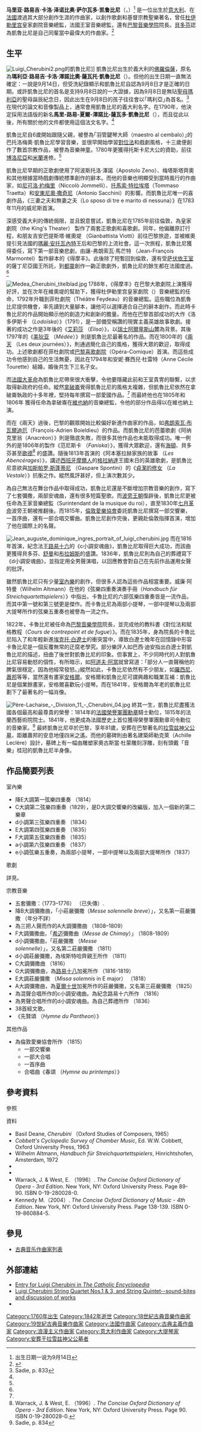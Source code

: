 {{noteTA
|G1=Music
|T=zh-hans:路易吉·凯鲁比尼;zh-hk:路易吉·凱魯比尼;zh-tw:路易吉·凱魯畢尼;
|1=zh-hans:凯鲁比尼;zh-hk:凱魯比尼;zh-tw:凱魯畢尼;
}}
{{Infobox classical
| 中文名 = 凯鲁比尼
| 画像 = Luigi cherubini.jpg
| 附注 =  
| 原文名 = Maria Luigi Carlo Zenobio Salvatore Cherubini 
| 国别 = 意大利
| 出生日期 = 1760年9月8日或14日
| 出生地 = 佛罗伦萨
| 逝世日期 = 1842年3月15日（81歲）
| 逝世地 = 巴黎
| 所属时期 = 古典主义，浪漫主义
| 所属乐派 = 
| 擅长作品类型 = 歌剧，宗教音乐，室内乐
| 代表作 = 歌剧《美狄亚》，多部弥撒曲，两部安魂曲，六首弦乐四重奏
| 师从 = 
| 学生 = [[奥柏|奥柏]]，[[阿莱维|阿莱维]]
| 官方网站 = 
}}

'''马里亚·路易吉·卡洛·泽诺比奥·萨尔瓦多·凯鲁比尼'''（{{lang-it|'''Maria Luigi Carlo Zenobio Salvatore Cherubini'''}}，{{bd|1760年|9月8日|1842年|3月15日}}）<ref>出生日期一说为9月14日</ref> 是一位出生於[[意大利|意大利]]、在[[法國|法國]]渡過其大部分創作生涯的作曲家，以創作歌劇和基督宗教聖樂著名，曾任[[杜伊勒里宫|杜伊勒里宫]]皇家劇院音樂總監，法國王室音樂總監，還有[[巴黎音樂學院|巴黎音樂學院]]院長。[[貝多芬|貝多芬]]認為凱魯比尼是自己同輩當中最偉大的作曲家。<ref>{{cite book | last = Holden | first = Amanda | coauthors = （editor）, with Kenyon, Nicholas and Walsh, Stephen | title = The Viking Opera Guide | url = https://archive.org/details/isbn_9780670812929 | origyear = 1993 | publisher = Viking | location = London
 | id = ISBN 0-670-81292-7 | pages = p.209 }}</ref>

== 生平 ==
[[File:Luigi_Cherubini2.png|thumb]]的凱魯比尼]]
凱魯比尼出生於義大利的[[佛羅倫薩|佛羅倫薩]]，原名為'''瑪利亞·路易吉·卡洛·澤諾比奧·薩瓦托·凱魯比尼'''（{{lang|it|Maria Luigi Carlo Zenobio Salvatore Cherubini}}）。但他的出生日期一直無法確定：一說是9月14日，但受洗紀錄顯示和凱魯比尼自認為9月8日才是正確的日期。或許凱魯比尼的首名是支持9月8日說的一大證據，因為9月8日是無玷[[聖母瑪利亞|聖母瑪利亞]]的聖母誕辰紀念日，因此出生在9月8日的孩子往往會以｢瑪利亞｣為首名。<ref name="Sadie, p. 833">Sadie, p. 833</ref> 在現代的論文和音像製品上，通常會用凱魯比尼的義大利名字。在1790年，他決定採用法語版的新名'''馬里-路易-夏爾-澤諾比-薩瓦多·凱魯比尼'''（{{lang|fr|Marie-Louis-Charles-Zénobi-Salvador Cherubini}}），而且從此以後，所有關於他的文件都使用這個法文名字。<ref name="Sadie, p. 833"/>    

凱魯比尼自6歲開始跟隨父親，被譽為｢羽管鍵琴大師（maestro al cembalo）｣的巴托洛梅奧·凱魯比尼學習音樂，並很早開始學習[[對位法|對位法]]和戲劇風格，十三歲便創作了數首宗教作品，被譽為音樂神童。1780年更獲得托斯卡尼大公的資助，前往[[博洛尼亞|博洛尼亞]]和[[米蘭|米蘭]]進修。<ref name="Sadie, p. 833"/> 

凱魯比尼早期的正歌劇使用了阿波斯托洛·澤諾（Apostolo Zeno）、梅塔斯塔齊奧和其他根據當時戲劇傳統標準創作的辭本。而他的音樂也明顯受到當時風行的作曲家，如[[尼可洛·約梅里|尼可洛·約梅里]]（Niccolò Jommelli）、[[托馬索·特拉埃塔|托馬索·特拉埃塔]]（Tommaso Traetta）和[[安東尼奧·撒奇尼|安東尼奧·撒奇尼]]（Antonio Sacchini）的影響。而凱魯比尼唯一的喜劇作品，《三妻之夫和無妻之夫（Lo sposo di tre e marito di nessuna）》在1783年11月的威尼斯首演。

深感受義大利的傳統侷限，並且銳意嘗試，凱魯比尼在1785年前往倫敦，為皇家劇院（the King's Theater） 製作了兩套正歌劇和喜歌劇。同年，他偏離原訂行程，和朋友吉安巴提斯塔·維奧堤 （Gianbattista Viotti）前往巴黎旅遊，並被維奧提引見法國的[[瑪麗·安托瓦內特|瑪麗·安托瓦內特]]王后和巴黎的上流社會。這一次旅程，凱魯比尼獲得委任，寫下第一部音樂悲劇，由讓-弗朗索瓦·馬芒特 （Jean-François Marmontel）製作辭本的《得摩丰》。此後除了短暫回到倫敦，還有受[[萨伏依王朝|萨伏依王室]]的薩丁尼亞國王所託，到[[都靈|都靈]]創作一齣正歌劇外，凱魯比尼的餘生都在法國度過。<ref name="Sadie, p. 833"/>

[[File:Medea_Cherubini_titelblad.jpg|thumb]]
1788年，《得摩丰》在巴黎大歌劇院上演獲得好評，並在次年在維奧堤的幫助下，獲得杜伊勒里宫皇家劇院（{{lang|fr|Théâtre de Monsieur}}）音樂總監的任命，1792年升職到菲杜劇院（Théâtre Feydeau）的音樂總監。這些職位為凱魯比尼提供機會，率先讀到大量腳本，讓他可以選擇適合自己的辭本創作。而此時卡魯比尼的作品開始顯示他的創造力和創新的膽量。而他在巴黎首部成功的大作《洛多伊斯卡 （''Lodoïska''）》（1791），是一部備受稱讚的現實主義英雄故事歌劇。接著的成功之作是3年後的《[[艾莉莎|艾莉莎]] （''Elisa''）》，以[[瑞士|瑞士]][[阿爾卑斯山|阿爾卑斯山]]麓為背景。其後1797年的《[[美狄亚|美狄亚]] （''Médée''）》則是凱魯比尼最著名的作品。而在1800年的《[[兩天|兩天]] （Les deux journées）》，則通過簡化自己的風格，獲得大眾的歡迎，取得成功。上述歌劇都在菲杜劇院或[[巴黎喜歌劇院|巴黎喜歌劇院]]（Opéra-Comique）首演。而這些成功令他感到自己的生活無憂，因此在1794年和安妮·賽西兒·杜雷特（Anne Cécile Tourette）結婚，婚後共生下三名子女。

而[[法國大革命|法國大革命]]為凱魯比尼帶來很大衝擊，令他要隱藏此前和王室貴冑的聯繫，以求取得新政府的任命。縱然[[拿破崙|拿破崙]]覺得凱魯比尼的風格太複雜，但凱魯比尼依然在拿破崙執政的十多年裡，堅持每年撰寫一部愛國作品。<ref name="Sadie, p. 833"/> 而最終他也在1805年和1806年 獲得任命為拿破崙在[[維也納|維也納]]的音樂總監，令他的部分作品得以在維也納上演。

而在《兩天》過後，巴黎的觀眾開始比較偏好新進作曲家的作品，如[[弗朗索瓦·布瓦爾迪厄|弗朗索瓦·布瓦爾迪厄]]（François-Adrien Boieldieu）的作品。而凱魯比尼的芭蕾歌劇《阿纳克里翁（Anacréon）》則是徹底失敗，而很多其他作品也未能取得成功。唯一例外的是1806年的製作《范尼斯卡 （''Faniska''）》，獲得大眾歡迎，還有[[海頓|海頓]]、貝多芬甚至[[歌德|歌德]]<ref>Warrack, J. & West, E. （1996）. ''The Concise Oxford Dictionary of Opera - 3rd Edition''. New York, NY: Oxford University Press. Page 90. ISBN 0-19-280028-0.</ref> 的盛讚。隨後1813年首演的《阿本塞拉赫家族的故事 （''Les Abencérages''）》，講述[[西班牙|西班牙]][[摩爾人|摩爾人]]的[[格拉納達|格拉納達]]王國末日的英雄歌劇，是凱魯比尼意欲與[[加斯帕罗·斯蓬蒂尼|加斯帕罗·斯蓬蒂尼]] （Gaspare Spontini）的《[[貞潔的修女|貞潔的修女]] （''La Vestale''）》抗衡之作。縱然風評甚好，但上演次數其少。

為自己無法在舞台作品中取得成功，凱魯比尼還是不斷增加宗教音樂的創作，寫下了七套彌撒，兩部安魂曲，還有很多短篇聖歌。而[[波旁王朝|波旁王朝]]復辟後，凱魯比尼更被任命為王家音樂總監（Surintendant de la musique du roi），直至1830年[[七月革命|七月革命]]波旁王朝被推翻後。而1815年，[[倫敦愛樂協會|倫敦愛樂協會]]委託凱魯比尼撰寫一部交響樂，一首序曲，還有一部合唱交響曲。凱魯比尼創作完後，更親赴倫敦指揮首演，增加了他在國際上的名聲。

[[File:Jean_auguste_dominique_ingres_portrait_of_luigi_cherubini.jpg|thumb]]
而在1816年首演，紀念法王[[路易十六|路易十六]]的《c小調安魂曲》，凱魯比尼取得巨大成功，而該曲更獲得貝多芬、[[舒曼|舒曼]]和[[布拉姆斯|布拉姆斯]]的盛讚。1836年，凱魯比尼則為自己的葬禮寫下《d小調安魂曲》，並指定用全男聲演唱，以回應教會對自己在先前作品運用女聲的批評。

雖然凱魯比尼只有少量[[室內樂|室內樂]]的創作，但很多人認為這些作品相當重要。威廉·阿特曼（Wilhelm Altmann）在他的《弦樂四重奏演奏手冊（''Handbuch für Streichquartettspielers''）》中指出，卡魯比尼的六部弦樂四重奏皆是一流作品，而其中第一號和第三號更是傑作。而卡魯比尼為兩部小提琴，一部中提琴以及兩部大提琴所作的弦樂五重奏也被譽為一流之作。

1822年，卡魯比尼被任命為[[巴黎音樂學院|巴黎音樂學院]]院長，並完成他的教科書《對位法和賦格教程（''Cours de contrepoint et de fugue''）》。而在1835年，身為院長的卡魯比尼陷入了和年輕新進[[埃克托·柏辽兹|埃克托·白遼士]]的衝突當中，導致白遼士晚年在回憶錄中形容卡魯比尼是一個反覆無常的迂腐老學究。部分樂評人如巴西·迪安指出白遼士對凱魯比尼的描述，扭曲了後世對凱魯比尼的印象。但事實上，不少同時代的人對凱魯比尼容易動怒的個性，有所暗示，如[[阿道夫·阿當|阿道夫·阿當]]就曾寫道：｢部分人一直聲稱他的脾氣很穩定，因為他經常發怒。｣縱然如此，卡魯比尼依然有不少朋友，如[[羅西尼|羅西尼]]、[[蕭邦|蕭邦]]等等，當然還有畫家[[让·奥古斯特·多米尼克·安格尔|安格爾]]。安格爾和凱魯比尼可謂興趣和職業互補：凱魯比尼是個業餘畫家，安格爾喜歡玩小提琴。而在1841年，安格爾為年老的凱魯比尼劃下了最著名的一幅肖像。

[[File:Père-Lachaise_-_Division_11_-_Cherubini_04.jpg|thumb]]
終其一生，凱魯比尼盡獲法國各個最高和最尊貴的榮譽：1814年的[[法國榮譽軍團勳章|法國榮譽軍團勳章]]騎士勳位，1815年的法蘭西藝術院院士。1841年，他更成為法國歷史上首位獲得榮譽軍團勳章司令勳位的音樂家。<ref>Sadie, p. 834</ref> 最終凱魯比尼卒於巴黎，享年81歲，安葬在巴黎著名的[[拉雪兹神父公墓|拉雪兹神父公墓]]，距離蕭邦的安息地僅四米之遙。而他的墓碑則由著名建築師勒克萊（Achille Leclère）設計，墓碑上有一幅由雕塑家奧古斯當·杜蒙雕刻浮雕，刻有頭戴「音樂」桂冠的凱魯比尼半身像。

== 作品簡要列表 ==
{{div col}}
;室內樂
*降E大調第一弦樂四重奏 （1814）
*C大調第二弦樂四重奏（1829），是D大調交響樂的改編版，加入一個新的第二樂章
*d小調第三弦樂四重奏 （1834）
*E大調第四弦樂四重奏 （1835）
*F大調第五弦樂四重奏 （1835）
*a小調第六弦樂四重奏 （1837）
*e小調弦樂五重奏，為兩部小提琴，一部中提琴以及兩部大提琴所作（1837）

;歌劇
詳見{{link-en|凱魯比尼歌劇作品列表|List of operas by Cherubini}}。

;宗教音樂
*五套彌撒：（1773–1776） （已失傳）.
*降B大調彌撒曲，｢小莊嚴彌撒（''Messe solennelle breve''）｣，又名第一莊嚴彌撒 （年分不詳）
*為三把人聲而作的A大調彌撒曲 （1808–1809）
*F大調彌撒曲，｢[[希迈|希迈]]彌撒曲（''Messe de Chimay''）｣ （1808-1809）
*d小調彌撒曲，｢莊嚴彌撒 （''Messe solennelle''）｣，又名第二莊嚴彌撒 （1811）
*d小調莊嚴彌撒，為埃斯特哈齊親王所作 （1811）
*C大調彌撒曲 （1816）
*G大調彌撒曲，為[[路易十八|路易十八]]加冕所作 （1816-1819）
*E大調莊嚴彌撒 （''Missa solemnis'' in E major） （1818）
*A大調彌撒曲，為[[查理十世_(法兰西)|夏爾十世]]加冕所作的莊嚴彌撒，又名第三莊嚴彌撒 （1825）
*為混聲合唱所作的c小調安魂曲。為紀念路易十六所作 （1816）
*為男聲合唱所作的d小調安魂曲。為自己葬禮所作 （1836）
*38首經文歌。
*《先賢頌 （''Hymne du Pantheon''）》

;其他作品
* 為倫敦愛樂協會所作 （1815）
** 一部交響樂
** 一部大合唱
** 一首序曲
** 合唱曲《春頌 （''Hymne au printemps''）》
{{div col end}}

== 參考資料 ==
;參照
{{reflist}}

;資料
*Basil Deane, ''Cherubini'' （Oxford Studies of Composers, 1965）
*''Cobbett's Cyclopedic Survey of Chamber Music'', Ed. W.W. Cobbett, Oxford University Press, 1963
*Wilhelm Altmann, ''Handbuch für Streichquartettspielers'', Hinrichtshofen, Amsterdam, 1972
*{{cite book | last = Sadie | first = Stanley （Ed.） |year = 1994 | origyear = 1992 |title = The New Grove Dictionary of Opera| others = vol. 1, A-D, chpt: "Cherubini, （Maria） Luigi （Carlo Zanobi Salvadore）" by Stephen C. Willis | publisher = MacMillan | location = New York | id = ISBN 0-935859-92-6}}
*{{cite book |last=Cherubini |first=Luigi |others=with Fromental Halévy | title=Cours de contrepoint et de fugue |date=1835 |publisher=M. Schlesinger |location=Paris |oclc=11909698}}
* Warrack, J. & West, E. （1996）. ''The Concise Oxford Dictionary of Opera - 3rd Edition''. New York, NY: Oxford University Press. Page 89-90. ISBN 0-19-280028-0.
* Kennedy M.（2004）. ''The Concise Oxford Dictionary of Music - 4th Edition''. New York, NY: Oxford University Press. Page 138-139. ISBN 0-19-860884-5.

== 參見 ==
{{portal|古典音樂}}
* [[古典音乐作曲家列表|古典音乐作曲家列表]]

== 外部連結 ==
{{commons|Luigi Cherubini|路易吉·凱魯比尼}}
* [http://www.newadvent.org/cathen/03648a.htm Entry for Luigi Cherubini in ''The Catholic Encyclopedia''] {{Wayback|url=http://www.newadvent.org/cathen/03648a.htm |date=20210202160023 }}
* [https://web.archive.org/web/20070120032647/http://www.editionsilvertrust.com/music-books-a-to-g.htm Luigi Cherubini String Quartet Nos.1 & 3,  and String Quintet--sound-bites and discussion of works]
* {{IMSLP|id=Cherubini%2C_Luigi|cname=凯鲁比尼}}

{{古典音樂作曲家}}

{{Authority control}}

{{DEFAULTSORT:Cherubini, Luigi}}
[[Category:1760年出生|Category:1760年出生]]
[[Category:1842年逝世|Category:1842年逝世]]
[[Category:18世紀古典音樂作曲家|Category:18世紀古典音樂作曲家]]
[[Category:19世紀古典音樂作曲家|Category:19世紀古典音樂作曲家]]
[[Category:法國作曲家|Category:法國作曲家]]
[[Category:古典主義作曲家|Category:古典主義作曲家]]
[[Category:浪漫主义作曲家|Category:浪漫主义作曲家]]
[[Category:意大利作曲家|Category:意大利作曲家]]
[[Category:大提琴家|Category:大提琴家]]
[[Category:安葬于拉雪兹神父公墓者|Category:安葬于拉雪兹神父公墓者]]